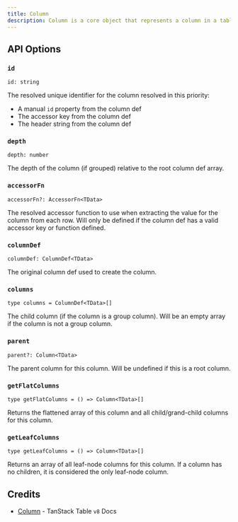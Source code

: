```yaml
---
title: Column
description: Column is a core object that represents a column in a table.
---
```


## API Options

### `id`

```tsx
id: string
```

The resolved unique identifier for the column resolved in this priority:

- A manual `id` property from the column def
- The accessor key from the column def
- The header string from the column def

### `depth`

```tsx
depth: number
```

The depth of the column (if grouped) relative to the root column def array.

### `accessorFn`

```tsx
accessorFn?: AccessorFn<TData>
```

The resolved accessor function to use when extracting the value for the column from each row. Will only be defined if the column def has a valid accessor key or function defined.

### `columnDef`

```tsx
columnDef: ColumnDef<TData>
```

The original column def used to create the column.

### `columns`

```tsx
type columns = ColumnDef<TData>[]
```

The child column (if the column is a group column). Will be an empty array if the column is not a group column.

### `parent`

```tsx
parent?: Column<TData>
```

The parent column for this column. Will be undefined if this is a root column.

### `getFlatColumns`

```tsx
type getFlatColumns = () => Column<TData>[]
```

Returns the flattened array of this column and all child/grand-child columns for this column.

### `getLeafColumns`

```tsx
type getLeafColumns = () => Column<TData>[]
```

Returns an array of all leaf-node columns for this column. If a column has no children, it is considered the only leaf-node column.

## Credits

- [Column](https://tanstack.com/table/v8/docs/api/core/column) - TanStack Table `v8` Docs
